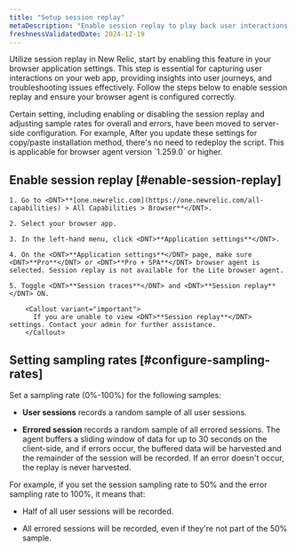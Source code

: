 ```yaml
---
title: "Setup session replay"
metaDescription: "Enable session replay to play back user interactions and improve page performance."
freshnessValidatedDate: 2024-12-19
---
```


Utilize session replay in New Relic, start by enabling this feature in your browser application settings. This step is essential for capturing user interactions on your web app, providing insights into user journeys, and troubleshooting issues effectively. Follow the steps below to enable session replay and ensure your browser agent is configured correctly.

  <Callout variant="important">
    Certain setting, including enabling or disabling the session replay and adjusting sample rates for overall and errors, have been moved to server-side configuration. For example, After you update these settings for copy/paste installation method, there's no need to redeploy the script. This is applicable for browser agent version `1.259.0` or higher.
  </Callout>

## Enable session replay [#enable-session-replay]

    1. Go to <DNT>**[one.newrelic.com](https://one.newrelic.com/all-capabilities) > All Capabilities > Browser**</DNT>.

    2. Select your browser app.

    3. In the left-hand menu, click <DNT>**Application settings**</DNT>.
    
    4. On the <DNT>**Application settings**</DNT> page, make sure <DNT>**Pro**</DNT> or <DNT>**Pro + SPA**</DNT> browser agent is selected. Session replay is not available for the Lite browser agent.

    5. Toggle <DNT>**Session traces**</DNT> and <DNT>**Session replay**</DNT> ON.

        <Callout variant="important">
          If you are unable to view <DNT>**Session replay**</DNT> settings. Contact your admin for further assistance.
        </Callout>

## Setting sampling rates [#configure-sampling-rates]

Set a sampling rate (0%-100%) for the following samples:

  * <DNT>**User sessions**</DNT> records a random sample of all user sessions.

  * <DNT>**Errored session**</DNT> records a random sample of all errored sessions. The agent buffers a sliding window of data for up to 30 seconds on the client-side, and if errors occur, the buffered data will be harvested and the remainder of the session will be recorded. If an error doesn't occur, the replay is never harvested.

  For example, if you set the session sampling rate to 50% and the error sampling rate to 100%, it means that:

  * Half of all user sessions will be recorded.

  * All errored sessions will be recorded, even if they're not part of the 50% sample.

